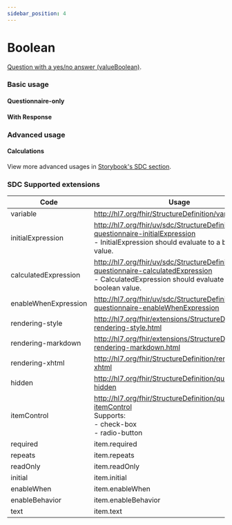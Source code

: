 ```yaml
---
sidebar_position: 4
---
```



# Boolean

[Question with a yes/no answer (valueBoolean)](https://www.hl7.org/fhir/r4/codesystem-item-type.html#item-type-boolean).

### Basic usage

#### Questionnaire-only

<IframeContainer storyId="itemtype-boolean--boolean-basic" initialHeight={150} />

#### With Response

<IframeContainer storyId="itemtype-boolean--boolean-basic-response" initialHeight={150} />

### Advanced usage

#### Calculations

<IframeContainer
  storyId="sdc-10-1-3-behavior-calculations-item-type-calculations--boolean-calculation"
  initialHeight={360}
/>

View more advanced usages in [Storybook's SDC section](https://smartforms.csiro.au/storybook/?path=/docs/sdc-overview--docs).

### SDC Supported extensions

| Code                 | Usage                                                                                                                                                |
|----------------------|------------------------------------------------------------------------------------------------------------------------------------------------------|
| variable             | http://hl7.org/fhir/StructureDefinition/variable                                                                                                     |
| initialExpression    | http://hl7.org/fhir/uv/sdc/StructureDefinition/sdc-questionnaire-initialExpression<br/>- InitialExpression should evaluate to a boolean value.       |
| calculatedExpression | http://hl7.org/fhir/uv/sdc/StructureDefinition/sdc-questionnaire-calculatedExpression<br/>- CalculatedExpression should evaluate to a boolean value. |
| enableWhenExpression | http://hl7.org/fhir/uv/sdc/StructureDefinition/sdc-questionnaire-enableWhenExpression                                                                |
| rendering-style      | http://hl7.org/fhir/extensions/StructureDefinition-rendering-style.html                                                                              |
| rendering-markdown   | http://hl7.org/fhir/extensions/StructureDefinition-rendering-markdown.html                                                                           |
| rendering-xhtml      | http://hl7.org/fhir/StructureDefinition/rendering-xhtml                                                                                              |
| hidden               | http://hl7.org/fhir/StructureDefinition/questionnaire-hidden                                                                                         |
| itemControl          | http://hl7.org/fhir/StructureDefinition/questionnaire-itemControl<br/>Supports:<br/>- check-box <br/>- radio-button                                  |
| required             | item.required                                                                                                                                        |
| repeats              | item.repeats                                                                                                                                         |
| readOnly             | item.readOnly                                                                                                                                        |
| initial              | item.initial                                                                                                                                         |
| enableWhen           | item.enableWhen                                                                                                                                      |
| enableBehavior       | item.enableBehavior                                                                                                                                  |
| text                 | item.text                                                                                                                                            |
